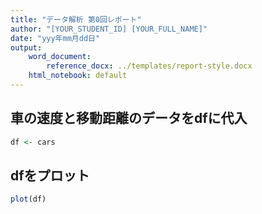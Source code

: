 ```yaml
---
title: "データ解析 第0回レポート"
author: "[YOUR_STUDENT_ID] [YOUR_FULL_NAME]"
date: "yyy年mm月dd日"
output:
    word_document:
        reference_docx: ../templates/report-style.docx
    html_notebook: default
---
```


## 車の速度と移動距離のデータをdfに代入
```r
df <- cars
```

## dfをプロット
```r
plot(df)
```